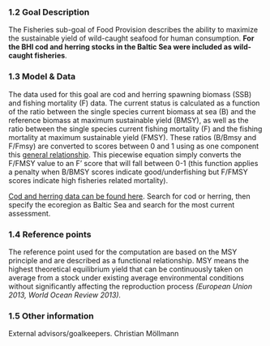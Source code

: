 ### 1.2 Goal Description

The Fisheries sub-goal of Food Provision describes the ability to maximize the sustainable yield of wild-caught seafood for human consumption. **For the BHI cod and herring stocks in the Baltic Sea were included as wild-caught fisheries**. 


### 1.3 Model & Data

The data used for this goal are cod and herring spawning biomass (SSB) and fishing mortality (F) data. The current status is calculated as a function of the ratio between the single species current biomass at sea (B) and the reference biomass at maximum sustainable yield (BMSY), as well as the ratio between the single species current fishing mortality (F) and the fishing mortality at maximum sustainable yield (FMSY). These ratios (B/Bmsy and F/Fmsy) are converted to scores between 0 and 1 using as one component this [general relationship](https://github.com/OHI-Science/bhi-prep/blob/master/prep/FIS/Fscoresformula.png). This piecewise equation simply converts the F/FMSY value to an F' score that will fall between 0-1 (this function applies a penalty when B/BMSY scores indicate good/underfishing but F/FMSY scores indicate high fisheries related mortality). 

[Cod and herring data can be found here](http://standardgraphs.ices.dk/stockList.aspx). Search for cod or herring, then specify the ecoregion as Baltic Sea and search for the most current assessment. 


### 1.4 Reference points

The reference point used for the computation are based on the MSY principle and are described as a functional relationship. MSY means the highest theoretical equilibrium yield that can be continuously taken on average from a stock under existing average environmental conditions without significantly affecting the reproduction process *(European Union 2013, World Ocean Review 2013).* 

### 1.5 Other information

External advisors/goalkeepers. Christian Möllmann 
